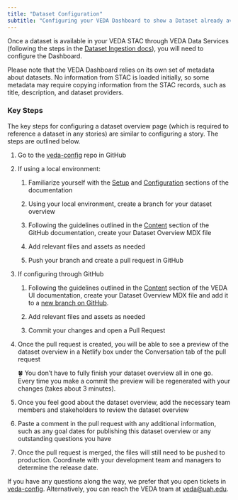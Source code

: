 ```yaml
---
title: "Dataset Configuration"
subtitle: "Configuring your VEDA Dashboard to show a Dataset already available in VEDA Data Services"
---
```


Once a dataset is available in your VEDA STAC through VEDA Data Services (following the steps in the [Dataset Ingestion docs](https://docs.openveda.cloud/user-guide/content-curation/dataset-ingestion/)), you will need to configure the Dashboard.

Please note that the VEDA Dashboard relies on its own set of metadata about datasets. No information from STAC is loaded initially, so some metadata may require copying information from the STAC records, such as title, description, and dataset providers.

### Key Steps

The key steps for configuring a dataset overview page (which is required to reference a dataset in any stories) are similar to configuring a story. The steps are outlined below.

1. Go to the [veda-config](https://github.com/NASA-IMPACT/veda-config) repo in GitHub

2. If using a local environment:

    1. Familiarize yourself with the [Setup](https://github.com/NASA-IMPACT/veda-config/blob/develop/docs/SETUP.md) and [Configuration](https://github.com/NASA-IMPACT/veda-ui/blob/main/docs/content/CONFIGURATION.md) sections of the documentation

    2. Using your local environment, create a branch for your dataset overview

    3. Following the guidelines outlined in the [Content](https://github.com/NASA-IMPACT/veda-ui/blob/main/docs/content/CONTENT.md) section of the GitHub documentation, create your Dataset Overview MDX file

    4. Add relevant files and assets as needed

    5. Push your branch and create a pull request in GitHub

3. If configuring through GitHub

    1. Following the guidelines outlined in the [Content](https://github.com/NASA-IMPACT/veda-ui/blob/main/docs/content/CONTENT.md) section of the VEDA UI documentation, create your Dataset Overview MDX file and add it to a [new branch on GitHub](https://docs.github.com/en/pull-requests/collaborating-with-pull-requests/proposing-changes-to-your-work-with-pull-requests/creating-and-deleting-branches-within-your-repository).

    2. Add relevant files and assets as needed

    3. Commit your changes and open a Pull Request


4. Once the pull request is created, you will be able to see a preview of the dataset overview in a Netlify box under the Conversation tab of the pull request

    🍀 You don't have to fully finish your dataset overview all in one go. Every time you make a commit the preview will be regenerated with your changes (takes about 3 minutes).

5. Once you feel good about the dataset overview, add the necessary team members and stakeholders to review the dataset overview

6. Paste a comment in the pull request with any additional information, such as any goal dates for publishing this dataset overview or any outstanding questions you have

7. Once the pull request is merged, the files will still need to be pushed to production. Coordinate with your development team and managers to determine the release date.

If you have any questions along the way, we prefer that you open tickets in [veda-config](https://github.com/NASA-IMPACT/veda-config). Alternatively, you can reach the VEDA team at [veda@uah.edu](mailto:veda@uah.edu).